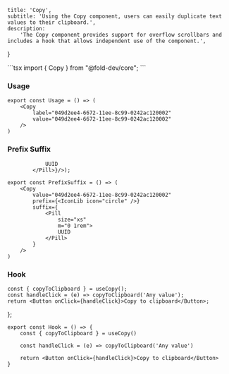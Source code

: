 
    title: 'Copy',
    subtitle: 'Using the Copy component, users can easily duplicate text values to their clipboard.',
    description:
        'The Copy component provides support for overflow scrollbars and includes a hook that allows independent use of the component.',
}





<CodeComponent filename="copy.tsx" code="aW1wb3J0IHsgQ29weSB9IGZyb20gIkBmb2xkLWRldi9jb3JlIjsK" />
```tsx
import { Copy } from "@fold-dev/core";
```

### Usage
<a name="usage"></a>


<div className="story-block">
<Usage />
</div>

<CodeComponent filename="BasicUsage.tsx" code="ZXhwb3J0IGNvbnN0IFVzYWdlID0gKCkgPT4gKAogICAgPENvcHkKICAgICAgICBsYWJlbD0iMDQ5ZDJlZTQtNjY3Mi0xMWVlLThjOTktMDI0MmFjMTIwMDAyIgogICAgICAgIHZhbHVlPSIwNDlkMmVlNC02NjcyLTExZWUtOGM5OS0wMjQyYWMxMjAwMDIiCiAgICAvPgop" />

```tsx
export const Usage = () => (
    <Copy
        label="049d2ee4-6672-11ee-8c99-0242ac120002"
        value="049d2ee4-6672-11ee-8c99-0242ac120002"
    />
)
```
### Prefix Suffix
<a name="prefixsuffix"></a>

                UUID
            </Pill>}/>);

<div className="story-block">
<PrefixSuffix />
</div>

<CodeComponent filename="PrefixSuffix.tsx" code="ZXhwb3J0IGNvbnN0IFByZWZpeFN1ZmZpeCA9ICgpID0+ICgKICAgIDxDb3B5CiAgICAgICAgdmFsdWU9IjA0OWQyZWU0LTY2NzItMTFlZS04Yzk5LTAyNDJhYzEyMDAwMiIKICAgICAgICBwcmVmaXg9ezxJY29uTGliIGljb249ImNpcmNsZSIgLz59CiAgICAgICAgc3VmZml4PXsKICAgICAgICAgICAgPFBpbGwKICAgICAgICAgICAgICAgIHNpemU9InhzIgogICAgICAgICAgICAgICAgbT0iMCAxcmVtIj4KICAgICAgICAgICAgICAgIFVVSUQKICAgICAgICAgICAgPC9QaWxsPgogICAgICAgIH0KICAgIC8+Cik=" />

```tsx
export const PrefixSuffix = () => (
    <Copy
        value="049d2ee4-6672-11ee-8c99-0242ac120002"
        prefix={<IconLib icon="circle" />}
        suffix={
            <Pill
                size="xs"
                m="0 1rem">
                UUID
            </Pill>
        }
    />
)
```
### Hook
<a name="hook"></a>

    const { copyToClipboard } = useCopy();
    const handleClick = (e) => copyToClipboard('Any value');
    return <Button onClick={handleClick}>Copy to clipboard</Button>;
};

<div className="story-block">
<Hook />
</div>

<CodeComponent filename="Hook.tsx" code="ZXhwb3J0IGNvbnN0IEhvb2sgPSAoKSA9PiB7CiAgICBjb25zdCB7IGNvcHlUb0NsaXBib2FyZCB9ID0gdXNlQ29weSgpCgogICAgY29uc3QgaGFuZGxlQ2xpY2sgPSAoZSkgPT4gY29weVRvQ2xpcGJvYXJkKCdBbnkgdmFsdWUnKQoKICAgIHJldHVybiA8QnV0dG9uIG9uQ2xpY2s9e2hhbmRsZUNsaWNrfT5Db3B5IHRvIGNsaXBib2FyZDwvQnV0dG9uPgp9" />

```tsx
export const Hook = () => {
    const { copyToClipboard } = useCopy()

    const handleClick = (e) => copyToClipboard('Any value')

    return <Button onClick={handleClick}>Copy to clipboard</Button>
}
```
